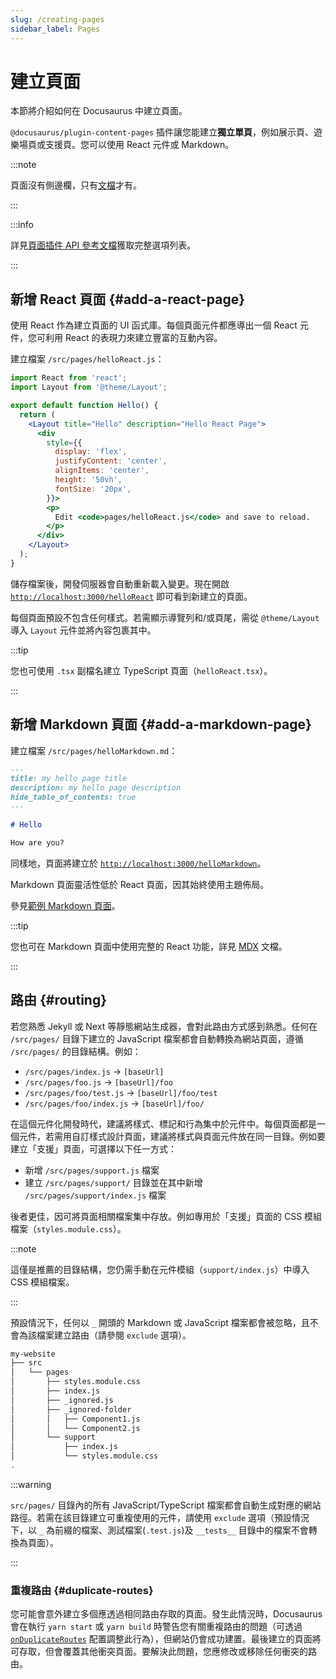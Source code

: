 ```yaml
---
slug: /creating-pages
sidebar_label: Pages
---
```


# 建立頁面

本節將介紹如何在 Docusaurus 中建立頁面。

`@docusaurus/plugin-content-pages` 插件讓您能建立**獨立單頁**，例如展示頁、遊樂場頁或支援頁。您可以使用 React 元件或 Markdown。

:::note

頁面沒有側邊欄，只有[文檔](./docs/docs-introduction.mdx)才有。

:::

:::info

詳見[頁面插件 API 參考文檔](./../api/plugins/plugin-content-pages.mdx)獲取完整選項列表。

:::

## 新增 React 頁面 {#add-a-react-page}

使用 React 作為建立頁面的 UI 函式庫。每個頁面元件都應導出一個 React 元件，您可利用 React 的表現力來建立豐富的互動內容。

建立檔案 `/src/pages/helloReact.js`：

```jsx title="/src/pages/helloReact.js"
import React from 'react';
import Layout from '@theme/Layout';

export default function Hello() {
  return (
    <Layout title="Hello" description="Hello React Page">
      <div
        style={{
          display: 'flex',
          justifyContent: 'center',
          alignItems: 'center',
          height: '50vh',
          fontSize: '20px',
        }}>
        <p>
          Edit <code>pages/helloReact.js</code> and save to reload.
        </p>
      </div>
    </Layout>
  );
}
```

儲存檔案後，開發伺服器會自動重新載入變更。現在開啟 [`http://localhost:3000/helloReact`](http://localhost:3000/helloReact) 即可看到新建立的頁面。

每個頁面預設不包含任何樣式。若需顯示導覽列和/或頁尾，需從 `@theme/Layout` 導入 `Layout` 元件並將內容包裹其中。

:::tip

您也可使用 `.tsx` 副檔名建立 TypeScript 頁面（`helloReact.tsx`）。

:::

## 新增 Markdown 頁面 {#add-a-markdown-page}

建立檔案 `/src/pages/helloMarkdown.md`：

```md title="/src/pages/helloMarkdown.md"
---
title: my hello page title
description: my hello page description
hide_table_of_contents: true
---

# Hello

How are you?
```

同樣地，頁面將建立於 [`http://localhost:3000/helloMarkdown`](http://localhost:3000/helloMarkdown)。

Markdown 頁面靈活性低於 React 頁面，因其始終使用主題佈局。

參見[範例 Markdown 頁面](/examples/markdownPageExample)。

:::tip

您也可在 Markdown 頁面中使用完整的 React 功能，詳見 [MDX](https://mdxjs.com/) 文檔。

:::

## 路由 {#routing}

若您熟悉 Jekyll 或 Next 等靜態網站生成器，會對此路由方式感到熟悉。任何在 `/src/pages/` 目錄下建立的 JavaScript 檔案都會自動轉換為網站頁面，遵循 `/src/pages/` 的目錄結構。例如：

- `/src/pages/index.js` → `[baseUrl]`
- `/src/pages/foo.js` → `[baseUrl]/foo`
- `/src/pages/foo/test.js` → `[baseUrl]/foo/test`
- `/src/pages/foo/index.js` → `[baseUrl]/foo/`

在這個元件化開發時代，建議將樣式、標記和行為集中於元件中。每個頁面都是一個元件，若需用自訂樣式設計頁面，建議將樣式與頁面元件放在同一目錄。例如要建立「支援」頁面，可選擇以下任一方式：

- 新增 `/src/pages/support.js` 檔案
- 建立 `/src/pages/support/` 目錄並在其中新增 `/src/pages/support/index.js` 檔案

後者更佳，因可將頁面相關檔案集中存放。例如專用於「支援」頁面的 CSS 模組檔案（`styles.module.css`）。

:::note

這僅是推薦的目錄結構，您仍需手動在元件模組（`support/index.js`）中導入 CSS 模組檔案。

:::

預設情況下，任何以 `_` 開頭的 Markdown 或 JavaScript 檔案都會被忽略，且不會為該檔案建立路由（請參閱 `exclude` 選項）。

```bash
my-website
├── src
│   └── pages
│       ├── styles.module.css
│       ├── index.js
│       ├── _ignored.js
│       ├── _ignored-folder
│       │   ├── Component1.js
│       │   └── Component2.js
│       └── support
│           ├── index.js
│           └── styles.module.css
.
```

:::warning

`src/pages/` 目錄內的所有 JavaScript/TypeScript 檔案都會自動生成對應的網站路徑。若需在該目錄建立可重複使用的元件，請使用 `exclude` 選項（預設情況下，以 `_` 為前綴的檔案、測試檔案(`.test.js`)及 `__tests__` 目錄中的檔案不會轉換為頁面）。

:::

### 重複路由 {#duplicate-routes}

您可能會意外建立多個應透過相同路由存取的頁面。發生此情況時，Docusaurus 會在執行 `yarn start` 或 `yarn build` 時警告您有關重複路由的問題（可透過 [`onDuplicateRoutes`](../api/docusaurus.config.js.mdx#onDuplicateRoutes) 配置調整此行為），但網站仍會成功建置。最後建立的頁面將可存取，但會覆蓋其他衝突頁面。要解決此問題，您應修改或移除任何衝突的路由。
